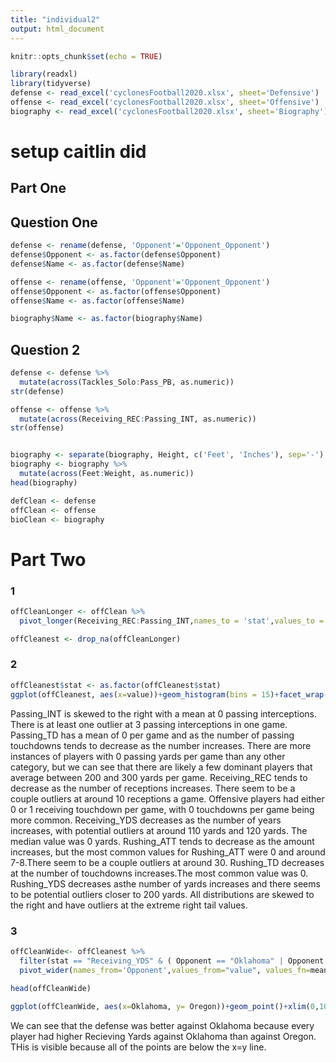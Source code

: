 ```yaml
---
title: "individual2"
output: html_document
---
```


```r
knitr::opts_chunk$set(echo = TRUE)

library(readxl)
library(tidyverse)
defense <- read_excel('cyclonesFootball2020.xlsx', sheet='Defensive')
offense <- read_excel('cyclonesFootball2020.xlsx', sheet='Offensive')
biography <- read_excel('cyclonesFootball2020.xlsx', sheet='Biography')
```


# setup caitlin did


## Part One
## Question One
```r
defense <- rename(defense, 'Opponent'='Opponent_Opponent')
defense$Opponent <- as.factor(defense$Opponent)
defense$Name <- as.factor(defense$Name)

offense <- rename(offense, 'Opponent'='Opponent_Opponent')
offense$Opponent <- as.factor(offense$Opponent)
offense$Name <- as.factor(offense$Name)

biography$Name <- as.factor(biography$Name)
```

## Question 2
```r
defense <- defense %>%
  mutate(across(Tackles_Solo:Pass_PB, as.numeric))
str(defense)

offense <- offense %>%
  mutate(across(Receiving_REC:Passing_INT, as.numeric))
str(offense)


biography <- separate(biography, Height, c('Feet', 'Inches'), sep='-')
biography <- biography %>%
  mutate(across(Feet:Weight, as.numeric))
head(biography)

defClean <- defense
offClean <- offense
bioClean <- biography
```

# Part Two
### 1

```r
offCleanLonger <- offClean %>%
  pivot_longer(Receiving_REC:Passing_INT,names_to = 'stat',values_to = 'value' )

offCleanest <- drop_na(offCleanLonger)
```


### 2

```r
offCleanest$stat <- as.factor(offCleanest$stat)
ggplot(offCleanest, aes(x=value))+geom_histogram(bins = 15)+facet_wrap(~ stat, scales = 'free')
```

Passing_INT is skewed to the right with a mean at 0 passing interceptions. There is at least one outlier at 3 passing interceptions in one game.
Passing_TD has a mean of 0 per game and as the number of passing touchdowns tends to decrease as the number increases.
There are more instances of players with 0 passing yards per game than any other category, but we can see that there are likely a few dominant players that average between 200 and 300 yards per game.
Receiving_REC tends to decrease as the number of receptions increases. There seem to be a couple outliers at around 10 receptions a game.
Offensive players had either 0 or 1 receiving touchdown per game, with 0 touchdowns per game being more common.
Receiving_YDS decreases as the number of years increases, with potential outliers at around 110 yards and 120 yards. The median value was 0 yards.
Rushing_ATT tends to decrease as the amount increases, but the most common values for Rushing_ATT were 0 and around 7-8.There seem to be a couple outliers at around 30.
Rushing_TD decreases at the number of touchdowns increases.The most common value was 0.
Rushing_YDS decreases asthe number of yards increases and there seems to be potential outliers closer to 200 yards.
All distributions are skewed to the right and have outliers at the extreme right tail values.

### 3
```r
offCleanWide<- offCleanest %>%
  filter(stat == "Receiving_YDS" & ( Opponent == "Oklahoma" | Opponent == "Oregon")) %>%
  pivot_wider(names_from='Opponent',values_from="value", values_fn=mean) 
 
head(offCleanWide)

ggplot(offCleanWide, aes(x=Oklahoma, y= Oregon))+geom_point()+xlim(0,100)+ylim(0,100)

```
We can see that the defense was better against Oklahoma because every player had higher Recieving Yards against Oklahoma than against Oregon. THis is visible because all of the points are below the x=y line. 



